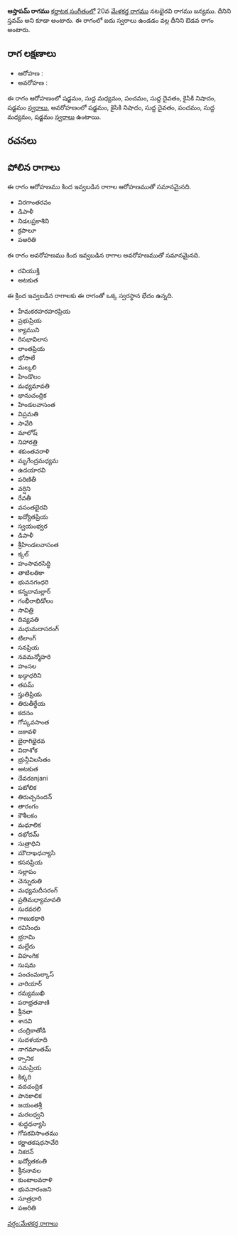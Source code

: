 {{Infobox ragam
	| name          	= ఆస్తాపమ్
	| synonym	    	= స్తవమ్
	| mela          	= 
	| chakra        	= 
	| janaka        	= 
	| type          	= ఔడవ
	| arohanam      	= {{svaraC|S|M1|P|D1|N2|S'}} 
	| avarohanam    	= {{svaraC|S'|N2|D1|P|M1|S}}
	| jeeva         	=
	| chhaya        	=
	| nyasa         	=
	| vishesha      	= 
	| equivalent  		= 
}}
{{కర్ణాటక సంగీత రాగాలు}}
'''ఆస్తాపమ్ రాగము''' [[కర్ణాటక సంగీతం]]లో 20వ [[మేళకర్త రాగము]] నటభైరవి రాగము జన్యము. దీనిని స్తవమ్ అని కూడా అంటారు. ఈ రాగంలో ఐదు స్వరాలు ఉండడం వల్ల దీనిని ఔడవ రాగం అంటారు.


==రాగ లక్షణాలు==


* ఆరోహణ : {{svaraC|S|M1|P|D1|N2|S'}} 
* అవరోహణ : {{svaraC|S'|N2|D1|P|M1|S}}

ఈ రాగం ఆరోహణంలో షడ్జమం, సుద్ద మధ్యమం, పంచమం, సుద్ద దైవతం, కైసికి నిషాదం, షడ్జమం [[స్వరాలు]], అవరోహణంలో షడ్జమం, కైసికి నిషాదం, సుద్ద దైవతం, పంచమం, సుద్ద మధ్యమం, షడ్జమం [[స్వరాలు]] ఉంటాయి.

==రచనలు==



==పోలిన రాగాలు==
ఈ రాగం ఆరోహణము కింద ఇవ్వబడిన రాగాల ఆరోహణముతో సమానమైనది.
* విరగాంతరవం
* డిపాళీ
* నిడలప్రకాశిని
* క్రపాలూ
* పఅరితి

ఈ రాగం అవరోహణము కింద ఇవ్వబడిన రాగాల అవరోహణముతో సమానమైనది.
* రవియుక్తి
* అటకుత

ఈ క్రింద ఇవ్వబడిన రాగాలకు ఈ రాగంతో ఒక్క స్వరస్థాన భేదం ఉన్నది.
* హేమకరహరహరప్రియ
* ప్రభుప్రియ
* క్యాముని
* రిసభావిలాస
* లాంతప్రియ
* భోసాలే
* మల్కలి
* హిండొలం
* మధ్యమావతి
* భానుచంద్రిక
* హిండలవాసంత
* విప్రమతి
* సావేరి
* మాలోష్
* నిహారత్రి
* శకుంతవరాళి
* మృగేంద్రమధ్యమ
* ఉదయారవి
* పరిణితీ
* వర్షిని
* రేవతీ
* వసంతభైరవి
* ఖద్యోతప్రియ
* స్వయంభ్వర
* డిపాళీ
* శ్రీహిండలవాసంత
* క్కల్
* హంసావరసిద్ధి
* తాటిలతికా
* భువనగంధరి
* కన్నదామల్లార్
* గంభీరాభిడోలం
* సావిత్రి
* దివ్యవతి
* మధుమదాసరంగ్
* టిలాంగ్
* సనప్రియ
* నవమన్మోహరి
* హంసల
* ఖడ్గాధరిని
* తపమ్
* స్తుతిప్రియ
* తిరుతీర్థేయ
* కదనం
* గోప్కవసాంత
* జకావళి
* బైరాగిభైరవ
* విదాశోక
* భ్రున్గీవిలసితం
* అటకుత
* దేవరanjani
* పటోలిక
* తిరుచ్చనందన్
* తారంగం
* కౌశీలకం
* మధూలిక
* దభోదమ్
* సుత్రాధిని
* మౌదాఖధన్యాసి
* కసనప్రియ
* సల్లాపం
* చెన్నురుతి
* మధ్యమదీసరంగ్
* ప్రతిమధ్యామావతి
* సురవరలి
* గాణుకధారి
* రవిసింధు
* భ్రరామి
* మల్లేరు
* విహంగిక
* సుషమ
* పంచంమల్కాస్
* వారియార్
* రమ్యముఖి
* పరాభ్రతవాణి
* శ్రీనలా
* శానవి
* చంద్రికాతోడి
* సుదళయాది
* నాగమాంతమ్
* క్సానిక
* సమప్రియ
* కిక్కరి
* వదచంద్రిక
* పానకాలిక
* జయంతశ్రీ
* మరలధ్వని
* శుద్ధధన్యాసి
* గోపకవిసాంతము
* కర్ణాతకషధసావేరి
* నికరన్
* ఖద్యోతకంతి
* శ్రీననావల
* కుంటాలవరాళి
* భువనారంజని
* సూత్రధారి
* పఅరితి



[[వర్గం:మేళకర్త రాగాలు]]